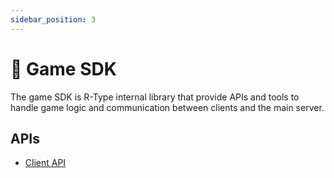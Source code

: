 ```yaml
---
sidebar_position: 3
---
```


# 🎱 Game SDK

The game SDK is R-Type internal library that provide APIs and tools to handle game logic and communication between clients and the main server.

## APIs
- [Client API](./api/client.mdx)
